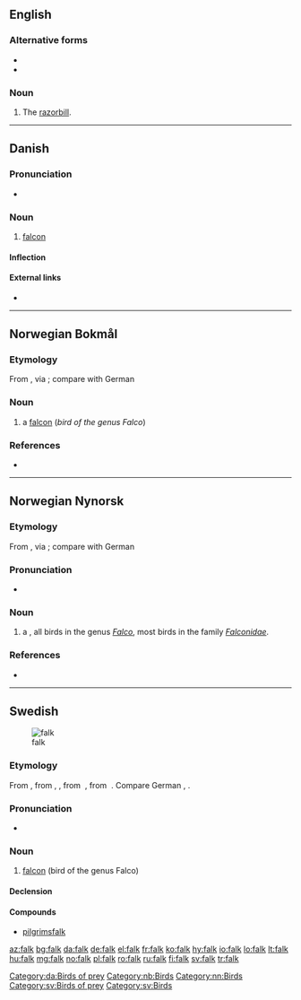 {{also|Falk}}
==English==

===Alternative forms===
* {{l|en|falc}}
* {{l|en|faik}}

===Noun===
{{en-noun}}

# {{lb|en|UK|dialect}} The [[razorbill]].

{{Webster 1913}}

----

==Danish==

===Pronunciation===
* {{IPA|/falk/|[falˀɡ̊]|lang=da}}

===Noun===
{{da-noun|en|e}}

# [[falcon]] {{gloss|bird of the genus ''[[Falco]]''}}

====Inflection====
{{da-noun-infl|en|e}}

====External links====
* {{pedialite|lang=da}}

[[Category:da:Birds of prey]]

----

==Norwegian Bokmål==
{{wikipedia|lang=no|falker}}

===Etymology===
From {{etyl|gml|nb}} {{m|gml|valk}}, via {{etyl|non|nb}} {{m|non|falkr}}; compare with German {{m|de|Falke}}

===Noun===
{{head|nb|noun|g=m|definite singular|falken|indefinite plural|falker|definite plural|falkene}}

# a [[falcon]] (''bird of the genus Falco'')

===References===
* {{R:The Bokmål Dictionary}}

[[Category:nb:Birds]]

----

==Norwegian Nynorsk==
{{wikipedia|lang=nn|falco}}

===Etymology===
From {{etyl|gml|nn}} {{m|gml|valk}}, via {{etyl|non|nn}} {{m|non|falkr}}; compare with German {{m|de|Falke}}

===Pronunciation===
* {{IPA|/fɑlk/|lang=no}}

===Noun===
{{head|nn|noun|g=m|definite singular|falken|indefinite plural|falkar|definite plural|falkane}}

# a {{l|en|falcon}}, all birds in the genus ''[[Falco]]'', most birds in the family ''[[Falconidae]]''.

===References===
* {{R:The Nynorsk Dictionary}}

[[Category:nn:Birds]]

----

==Swedish==
{{wikipedia|lang=sv}}
[[Image:Brown-Falcon,-Vic,-3.1.2008.jpg|thumb|falk]]

===Etymology===
From {{etyl|non|sv}} {{m|non|falki}}, from {{etyl|gml|sv}} {{m|gml|valke}}, {{m|gml|falke}}, from {{etyl|osx|sv}} {{m|osx|falko}}, from {{etyl|gem-pro|sv}} {{m|gem-pro|*falkô}}. Compare German {{m|de|Falke}}, {{cog|en|falcon}}.

===Pronunciation===
* {{audio|Sv-falk.ogg|Audio|lang=sv}}

===Noun===
{{sv-noun|c}}

# [[falcon]] (bird of the genus Falco)

====Declension====
{{sv-infl-noun-c-ar}}

====Compounds====
*[[pilgrimsfalk]]

[[Category:sv:Birds of prey]]
[[Category:sv:Birds]]

[[az:falk]]
[[bg:falk]]
[[da:falk]]
[[de:falk]]
[[el:falk]]
[[fr:falk]]
[[ko:falk]]
[[hy:falk]]
[[io:falk]]
[[lo:falk]]
[[lt:falk]]
[[hu:falk]]
[[mg:falk]]
[[no:falk]]
[[pl:falk]]
[[ro:falk]]
[[ru:falk]]
[[fi:falk]]
[[sv:falk]]
[[tr:falk]]
